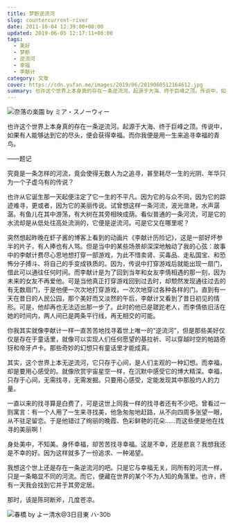 ```yaml
---
title: 梦断逆流河
slug: countercurrent-river
date: 2011-10-04 12:39:00+08:00
updated: 2019-06-05 12:17:11+08:00
tags:
  - 美好
  - 梦断
  - 逆流河
  - 幸福
  - 李献计
category: 文章
cover: https://cdn.yufan.me/images/2019/06/2019060512164612.jpg
summary: 也许这个世界上本身真的存在一条逆流河。起源于大海、终于巨峰之顶。传说中，如果有人能够达到它的尽头，便会获得幸福。而你我便是用一生来追寻幸福的青鸟。
---
```


![奈落の楽園 by ミア・スノーウィー](https://cdn.yufan.me/images/2019/06/2019060512135888.jpg)

<MusicPlayer id={1295704234} />

也许这个世界上本身真的存在一条逆流河。起源于大海、终于巨峰之顶。传说中，如果有人能够达到它的尽头，便会获得幸福。而你我便是用一生来追寻幸福的青鸟。

——题记

究竟是一条怎样的河流，竟会使得无数人为之追寻，甚至耗尽一生的光阴、年华只为一个子虚乌有的传说？

也许从它诞生那一天起便注定了它一生的不平凡。因为它的与众不同，因为它的踪迹难寻，更或者，因为它的美丽传说。试曾想这样一条河流，波光潋滟，水声潺潺。有鱼儿在其中游荡，有大树在其旁相映成荫。看似普通的一条河流，可是它的水流却是从低处往高处流淌的，它便是逆流河。可是它又在哪里呢？

突然想起昨晚在虾子酱的博客上看到的动画片《李献计历险记》，这是一部好坏参半的片子，有人捧也有人骂。但是当中的某些场景却深深地触动了我的心弦：故事中的李献计费尽心思地想打穿一部游戏，为此不惜卖肾、买毒品、走私国宝、和恐怖分子搏斗、将自己的手变成铁质的。因为，传说中打穿游戏后就能出现一扇门，借此可以通往任何时间。而李献计是为了回到当年和女友李倩相遇的那一刻，因为未来的女友不再爱他。可是当他真正打穿游戏回到过去时，却颓然发现通往过去的有无数扇门，于是他便一次次地打穿游戏，一次次地穿过各种各样的门。直到有一天在昔日的人民公园，那个美好而又淡然的午后，李献计又看到了昔日初见的情形。可是，他却再也无法迈出那一步了。此时的他已是蹉跎老人，而李倩依旧活在她的时间内，两人间已是两条平行线，再无相交的可能。

你我其实就像李献计一样一直苦苦地找寻着世上唯一的“逆流河”，但是那些美好仅仅是存在于童话里，就像可以实现人们任何愿望的基拉祈、可以穿越时空的帕路奇犽和帝牙卢卡。那些奇妙的幻想只有童话里才能成真。

其实，这个世界上本无逆流河，它只存于心间，是人们主观的一种幻想。而幸福，却是要用心感受的。就像欣赏宇宙星空一样，在沉默中感受它的博大精深。幸福，只存于心间，无需找寻，无需发掘。只要用心感受，定能发现其中那股灼人的力量。

一直以来的找寻算是白费了，可是这世上同我一样的找寻者还有不少吧。曾看过一则寓言：有一个人用了一生来寻找美，他急匆匆地赶路，从不向四周多张望一眼，从不驻足留恋。于是他错过了绚丽的晚霞、色彩鲜艳的花朵……而这些便是他在找寻的美丽啊！

身处美中，不知美。身怀幸福，却苦苦找寻幸福。这是不幸，还是悲哀？我想我还是不幸的好。因为这样就多了一份追求、一种渴望。

我想这个世上还是存在一条逆流河的吧。只是它与幸福无关，同所有的河流一样，只是一条略显不同的河流。而它，便藏在世界的某个不为人知的角落里。也许，终有一天我会找到它并于其旁定居。

那时，该是陈珂断斧，几度苍凉。

![春橋 by よー清水@3日目東 ハ-30b](https://cdn.yufan.me/images/2019/06/2019060512145995.jpg)
